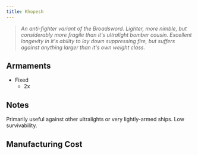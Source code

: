 ```yaml
---
title: Khopesh
---
```



> *An anti-fighter variant of the Broadsword. Lighter, more nimble, but considerably more fragile than it's ultralight bomber cousin. Excellent longevity in it's ability to lay down suppressing fire, but suffers against anything larger than it's own weight class.*


## Armaments

* Fixed
  * 2x <ShipWeapon weaponID="NTVulcanTurret" />


## Notes

Primarily useful against other ultralights or very lightly-armed ships. Low survivability.


## Manufacturing Cost

<ShipManufacturingCost shipName={frontmatter.title} />